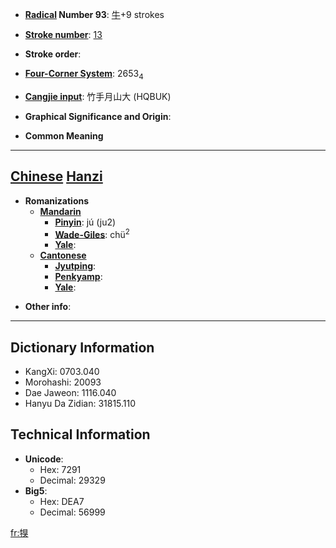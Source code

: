 * '''[[Wiktionary:Chinese radical index| Radical]] Number 93''': [[Wiktionary:Chinese radical index 牛|牛]]+9 strokes

* '''[[Wiktionary:Chinese total strokes index|Stroke number]]''': [[Wiktionary:Chinese total strokes index 13|13]]

* '''Stroke order''': 

* '''[[Wiktionary:Chinese four corner index|Four-Corner System]]''': 2653<sub>4</sub>

* '''[[Wiktionary:Chinese Cangjie index|Cangjie input]]''': 竹手月山大 (HQBUK)

* '''Graphical Significance and Origin''': 

* '''Common Meaning'''

----

== [[Chinese]] [[Hanzi]] ==

* '''Romanizations'''
** '''[[Mandarin]]'''
*** '''[[Pinyin]]''': jú (ju2)
*** '''[[Wade-Giles]]''': chü<sup>2</sup>
*** '''[[Yale]]''': 
** '''[[Cantonese]]'''
*** '''[[Jyutping]]''':
*** '''[[Penkyamp]]''': 
*** '''[[Yale]]''': 

* '''Other info''': 

----

== Dictionary Information ==

* KangXi: 0703.040
* Morohashi: 20093
* Dae Jaweon: 1116.040
* Hanyu Da Zidian: 31815.110

== Technical Information ==

* '''Unicode''':
** Hex: 7291
** Decimal: 29329
* '''Big5''':
** Hex: DEA7
** Decimal: 56999

[[fr:犑]]